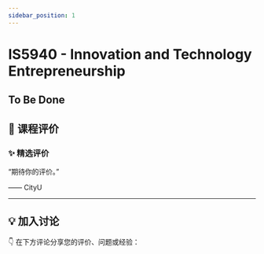 ```yaml
---
sidebar_position: 1
---
```



# IS5940 - Innovation and Technology Entrepreneurship

## To Be Done

## **💬 课程评价**

### ✨ **精选评价**
<div className={commentStyles.commentBox}>
    <p className={commentStyles.commentText}>
        “期待你的评价。”
    </p>
    <p className={commentStyles.commentAuthor}>—— CityU</p>
</div>

---

## **💡 加入讨论**

👇 在下方评论分享您的评价、问题或经验：
<Utterances />
